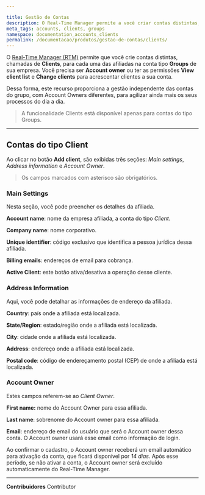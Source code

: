 ```yaml
---

title: Gestão de Contas
description: O Real-Time Manager permite a você criar contas distintas, chamadas de Clients, para cada uma das afiliadas ao seu grupo de empresas.
meta_tags: accounts, clients, groups
namespace: documentation_accounts_clients
permalink: /documentacao/produtos/gestao-de-contas/clients/
---
```


O [Real-Time Manager (RTM)](https://manager.azion.com/) permite que você crie contas distintas, chamadas de **Clients**, para cada uma das afiliadas na conta tipo **Groups** de sua empresa. Você precisa ser **Account owner** ou ter as permissões **View client list** e **Change clients** para acrescentar clientes a sua conta.

Dessa forma, este recurso proporciona a gestão independente das contas do grupo, com Account Owners diferentes, para agilizar ainda mais os seus processos do dia a dia.

> A funcionalidade Clients está disponível apenas para contas do tipo Groups.

---

## Contas do tipo Client

Ao clicar no botão **Add client**, são exibidas três seções: *Main settings*, *Address information* e *Account Owner*.

> Os campos marcados com asterisco são obrigatórios.


### Main Settings

Nesta seção, você pode preencher os detalhes da afiliada.

**Account name**: nome da empresa afiliada, a conta do tipo *Client*.

**Company name**: nome corporativo.

**Unique identifier**: código exclusivo que identifica a pessoa jurídica dessa afiliada.

**Billing emails**: endereços de email para cobrança.

**Active Client**: este botão ativa/desativa a operação desse cliente.

### Address Information

Aqui, você pode detalhar as informações de endereço da afiliada.

**Country**: país onde a afiliada está localizada.

**State/Region**: estado/região onde a afiliada está localizada.

**City**: cidade onde a afiliada está localizada.

**Address**: endereço onde a afiliada está localizada.

**Postal code**: código de endereçamento postal (CEP) de onde a afiliada está localizada.

### Account Owner

Estes campos referem-se ao *Client Owner*.

**First name:** nome do Account Owner para essa afiliada.

**Last name**: sobrenome do Account owner para essa afiliada.

**Email**: endereço de email do usuário que será o Account owner dessa conta. O Account owner usará esse email como informação de login.

Ao confirmar o cadastro, o Account owner receberá um email automático para ativação da conta, que ficará disponível por *14 dias*. Após esse período, se não ativar a conta, o Account owner será excluído automaticamente do Real-Time Manager.


---


**Contribuidores** <ContributorList>Contributor</ContributorList>
